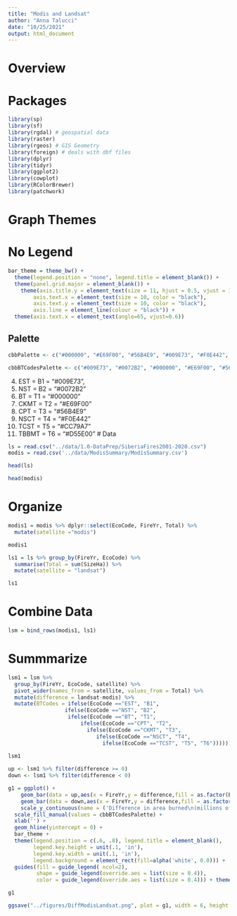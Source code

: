 ```yaml
---
title: "Modis and Landsat"
author: "Anna Talucci"
date: "10/25/2021"
output: html_document
---
```


# Overview

# Packages


```r
library(sp)
library(sf)
library(rgdal) # geospatial data
library(raster)
library(rgeos) # GIS Geometry
library(foreign) # deals with dbf files
library(dplyr)
library(tidyr)
library(ggplot2)
library(cowplot)
library(RColorBrewer)
library(patchwork)
```

# Graph Themes
# No Legend
```r
bar_theme = theme_bw() + 
  theme(legend.position = "none", legend.title = element_blank()) +
  theme(panel.grid.major = element_blank()) +
    theme(axis.title.y = element_text(size = 11, hjust = 0.5, vjust = 1.1),
        axis.text.x = element_text(size = 10, color = "black"),
        axis.text.y = element_text(size = 10, color = "black"),
        axis.line = element_line(colour = "black")) +
  theme(axis.text.x = element_text(angle=65, vjust=0.6)) 
```

## Palette
```r
cbbPalette <- c("#000000", "#E69F00", "#56B4E9", "#009E73", "#F0E442", "#0072B2", "#D55E00", "#CC79A7")
```
```r
cbbBTCodesPalette <- c("#009E73", "#0072B2", "#000000", "#E69F00", "#56B4E9", "#F0E442", "#CC79A7", "#D55E00")
```

4. EST = B1 = "#009E73",
6. NST = B2 = "#0072B2"
1. BT = T1 = "#000000"
2. CKMT = T2 = "#E69F00"
3. CPT = T3 = "#56B4E9"
5. NSCT = T4 = "#F0E442"
8. TCST = T5 = "#CC79A7"
7. TBBMT = T6 = "#D55E00"
# Data
```r
ls = read.csv("../data/1.0-DataPrep/SiberiaFires2001-2020.csv") 
modis = read.csv('../data/ModisSummary/ModisSummary.csv')
```

```r
head(ls)
```

```r
head(modis)
```

# Organize
```r
modis1 = modis %>% dplyr::select(EcoCode, FireYr, Total) %>%
  mutate(satellite ="modis")

modis1
```

```r
ls1 = ls %>% group_by(FireYr, EcoCode) %>%
  summarise(Total = sum(SizeHa)) %>%
  mutate(satellite = "landsat")

ls1
```

# Combine Data
```r

lsm = bind_rows(modis1, ls1)
```


# Summmarize

```r
lsm1 = lsm %>% 
  group_by(FireYr, EcoCode, satellite) %>% 
  pivot_wider(names_from = satellite, values_from = Total) %>%
  mutate(difference = landsat-modis) %>%
  mutate(BTCodes = ifelse(EcoCode =="EST", "B1",
                  ifelse(EcoCode =="NST", "B2",
                   ifelse(EcoCode =="BT", "T1",
                       ifelse(EcoCode =="CPT", "T2",
                         ifelse(EcoCode =="CKMT", "T3",
                            ifelse(EcoCode =="NSCT", "T4",
                              ifelse(EcoCode =="TCST", "T5", "T6"))))))))
  
lsm1
```

```r
up <- lsm1 %>% filter(difference >= 0)
down <- lsm1 %>% filter(difference < 0)
```

```r

g1 = ggplot() + 
    geom_bar(data = up,aes(x = FireYr,y = difference,fill = as.factor(BTCodes)),stat = "identity") + 
    geom_bar(data = down,aes(x = FireYr,y = difference,fill = as.factor(BTCodes)),stat = "identity") + 
    scale_y_continuous(name = ('Difference in area burned\n(millions of hectares)'), breaks=c(0, 5000000, 10000000), labels = c(0, 5, 10)) +
  scale_fill_manual(values = cbbBTCodesPalette) +
  xlab('') +
  geom_hline(yintercept = 0) +
  bar_theme +
  theme(legend.position = c(.6, .8), legend.title = element_blank(),
        legend.key.height = unit(.1, 'in'), 
        legend.key.width = unit(.1, 'in'),
        legend.background = element_rect(fill=alpha('white', 0.0))) + 
  guides(fill = guide_legend( ncol=2), 
         shape = guide_legend(override.aes = list(size = 0.4)), 
         color = guide_legend(override.aes = list(size = 0.4))) + theme(legend.text = element_text(size = 8)) 

g1
```



```r
ggsave("../figures/DiffModisLandsat.png", plot = g1, width = 6, height = 4, units = c("in"), dpi = 600)
```
